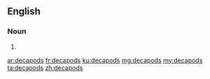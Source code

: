 ==English==

===Noun===
{{head|en|noun plural form}}

# {{plural of|decapod|lang=en}}

[[ar:decapods]]
[[fr:decapods]]
[[ku:decapods]]
[[mg:decapods]]
[[my:decapods]]
[[ta:decapods]]
[[zh:decapods]]